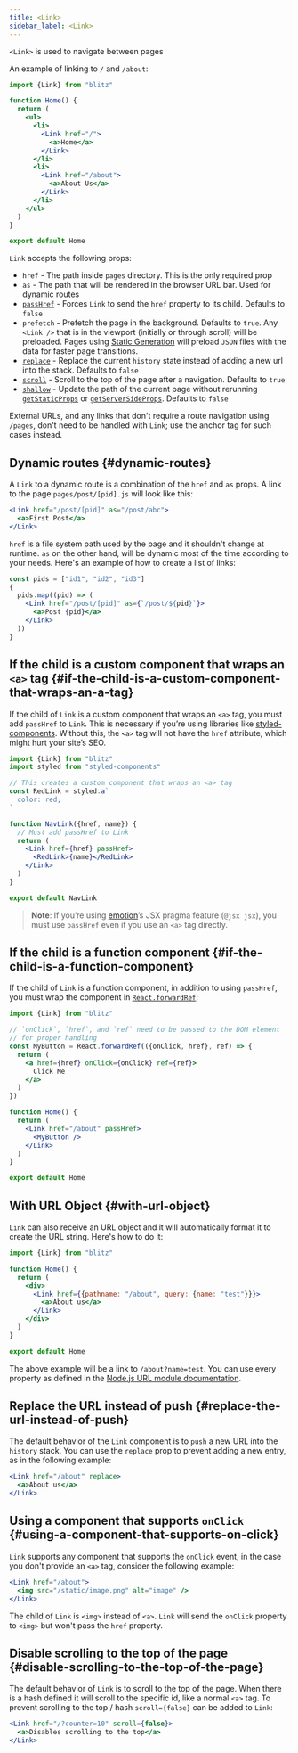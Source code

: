 ```yaml
---
title: <Link>
sidebar_label: <Link>
---
```


`<Link>` is used to navigate between pages

An example of linking to `/` and `/about`:

```jsx
import {Link} from "blitz"

function Home() {
  return (
    <ul>
      <li>
        <Link href="/">
          <a>Home</a>
        </Link>
      </li>
      <li>
        <Link href="/about">
          <a>About Us</a>
        </Link>
      </li>
    </ul>
  )
}

export default Home
```

`Link` accepts the following props:

- `href` - The path inside `pages` directory. This is the only required
  prop
- `as` - The path that will be rendered in the browser URL bar. Used for
  dynamic routes
- [`passHref`](#if-the-child-is-a-custom-component-that-wraps-an-a-tag) -
  Forces `Link` to send the `href` property to its child. Defaults to
  `false`
- `prefetch` - Prefetch the page in the background. Defaults to `true`.
  Any `<Link />` that is in the viewport (initially or through scroll)
  will be preloaded. Pages using [Static Generation](./get-static-props)
  will preload `JSON` files with the data for faster page transitions.
- [`replace`](#replace-the-url-instead-of-push) - Replace the current
  `history` state instead of adding a new url into the stack. Defaults to
  `false`
- [`scroll`](#disable-scrolling-to-the-top-of-the-page) - Scroll to the
  top of the page after a navigation. Defaults to `true`
- [`shallow`](#todo) - Update the path of the current page without
  rerunning [`getStaticProps`](./get-static-props) or
  [`getServerSideProps`](./get-server-side-props). Defaults to `false`

External URLs, and any links that don't require a route navigation using
`/pages`, don't need to be handled with `Link`; use the anchor tag for
such cases instead.

## Dynamic routes {#dynamic-routes}

A `Link` to a dynamic route is a combination of the `href` and `as` props.
A link to the page `pages/post/[pid].js` will look like this:

```jsx
<Link href="/post/[pid]" as="/post/abc">
  <a>First Post</a>
</Link>
```

`href` is a file system path used by the page and it shouldn't change at
runtime. `as` on the other hand, will be dynamic most of the time
according to your needs. Here's an example of how to create a list of
links:

```jsx
const pids = ["id1", "id2", "id3"]
{
  pids.map((pid) => (
    <Link href="/post/[pid]" as={`/post/${pid}`}>
      <a>Post {pid}</a>
    </Link>
  ))
}
```

## If the child is a custom component that wraps an `<a>` tag {#if-the-child-is-a-custom-component-that-wraps-an-a-tag}

If the child of `Link` is a custom component that wraps an `<a>` tag, you
must add `passHref` to `Link`. This is necessary if you’re using libraries
like [styled-components](https://styled-components.com/). Without this,
the `<a>` tag will not have the `href` attribute, which might hurt your
site’s SEO.

```jsx
import {Link} from "blitz"
import styled from "styled-components"

// This creates a custom component that wraps an <a> tag
const RedLink = styled.a`
  color: red;
`

function NavLink({href, name}) {
  // Must add passHref to Link
  return (
    <Link href={href} passHref>
      <RedLink>{name}</RedLink>
    </Link>
  )
}

export default NavLink
```

> **Note**: If you’re using [emotion](https://emotion.sh/)’s JSX pragma
> feature (`@jsx jsx`), you must use `passHref` even if you use an `<a>`
> tag directly.

## If the child is a function component {#if-the-child-is-a-function-component}

If the child of `Link` is a function component, in addition to using
`passHref`, you must wrap the component in
[`React.forwardRef`](https://reactjs.org/docs/react-api.html#reactforwardref):

```jsx
import {Link} from "blitz"

// `onClick`, `href`, and `ref` need to be passed to the DOM element
// for proper handling
const MyButton = React.forwardRef(({onClick, href}, ref) => {
  return (
    <a href={href} onClick={onClick} ref={ref}>
      Click Me
    </a>
  )
})

function Home() {
  return (
    <Link href="/about" passHref>
      <MyButton />
    </Link>
  )
}

export default Home
```

## With URL Object {#with-url-object}

`Link` can also receive an URL object and it will automatically format it
to create the URL string. Here's how to do it:

```jsx
import {Link} from "blitz"

function Home() {
  return (
    <div>
      <Link href={{pathname: "/about", query: {name: "test"}}}>
        <a>About us</a>
      </Link>
    </div>
  )
}

export default Home
```

The above example will be a link to `/about?name=test`. You can use every
property as defined in the
[Node.js URL module documentation](https://nodejs.org/api/url.html#url_url_strings_and_url_objects).

## Replace the URL instead of push {#replace-the-url-instead-of-push}

The default behavior of the `Link` component is to `push` a new URL into
the `history` stack. You can use the `replace` prop to prevent adding a
new entry, as in the following example:

```jsx
<Link href="/about" replace>
  <a>About us</a>
</Link>
```

## Using a component that supports `onClick` {#using-a-component-that-supports-on-click}

`Link` supports any component that supports the `onClick` event, in the
case you don't provide an `<a>` tag, consider the following example:

```jsx
<Link href="/about">
  <img src="/static/image.png" alt="image" />
</Link>
```

The child of `Link` is `<img>` instead of `<a>`. `Link` will send the
`onClick` property to `<img>` but won't pass the `href` property.

## Disable scrolling to the top of the page {#disable-scrolling-to-the-top-of-the-page}

The default behavior of `Link` is to scroll to the top of the page. When
there is a hash defined it will scroll to the specific id, like a normal
`<a>` tag. To prevent scrolling to the top / hash `scroll={false}` can be
added to `Link`:

```jsx
<Link href="/?counter=10" scroll={false}>
  <a>Disables scrolling to the top</a>
</Link>
```
